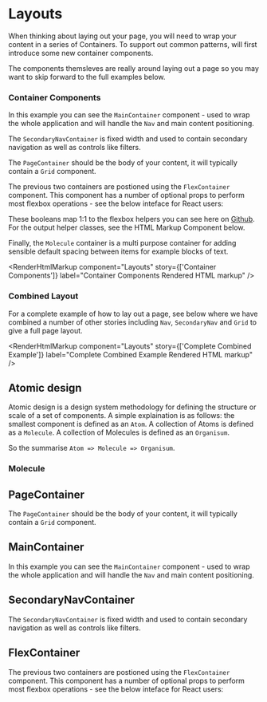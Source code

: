 
<Meta title="Layouts" component={Molecule} />

# Layouts

When thinking about laying out your page, you will need to wrap your content in a series of Containers. To support out common patterns, will first introduce some new container components.

The components themsleves are really around laying out a page so you may want to skip forward to the full examples below.

### Container Components

In this example you can see the `MainContainer` component - used to wrap the whole application and will handle the `Nav` and main content positioning.

The `SecondaryNavContainer` is fixed width and used to contain secondary navigation as well as controls like filters.

The `PageContainer` should be the body of your content, it will typically contain a `Grid` component.

The previous two containers are postioned using the `FlexContainer` component. This component has a number of optional props to perform most flexbox operations - see the below inteface for React users:


These booleans map 1:1 to the flexbox helpers you can see here on [Github](https://github.com/reapit/foundations/blob/master/packages/elements/src/styles-v3/base/flexbox.ts). For the output helper classes, see the HTML Markup Component below.

Finally, the `Molecule` container is a multi purpose container for adding sensible default spacing between items for example blocks of text.

<Canvas>
  <Story name="Container Components">
    <MainContainer>
      <FlexContainer>
        <SecondaryNavContainer>
          <GridDemoBlock />
        </SecondaryNavContainer>
        <PageContainer>
          <GridDemoBlock />
          <FlexContainer>
            <Molecule>
              <GridDemoBlock />
            </Molecule>
            <Molecule>
              <GridDemoBlock />
            </Molecule>
          </FlexContainer>
        </PageContainer>
      </FlexContainer>
    </MainContainer>
  </Story>
</Canvas>

<RenderHtmlMarkup
  component="Layouts"
  story={['Container Components']}
  label="Container Components Rendered HTML markup"
/>

### Combined Layout

For a complete example of how to lay out a page, see below where we have combined a number of other stories including `Nav`, `SecondaryNav` and `Grid` to give a full page layout. 

<Canvas>
  <Story name="Complete Combined Example">
    <LayoutCompleteExample />
  </Story>
</Canvas>


<RenderHtmlMarkup
  component="Layouts"
  story={['Complete Combined Example']}
  label="Complete Combined Example Rendered HTML markup"
/>

## Atomic design

Atomic design is a design system methodology for defining the structure or scale of a set of components. A simple explaination is as follows: the smallest component is defined as an `Atom`. A collection of Atoms is defined as a `Molecule`. A collection of Molecules is defined as an `Organisum`.

So the summarise `Atom => Molecule => Organisum`.

### Molecule

<Canvas>
  <Story name="Molecule">
    <Molecule>
      <GridDemoBlock />
    </Molecule>
  </Story>
</Canvas>

<RenderHtmlMarkup
  component="Layouts"
  story="Molecule"
/>


## PageContainer

The `PageContainer` should be the body of your content, it will typically contain a `Grid` component.

<Canvas>
  <Story name="PageContainer">
    <PageContainer>
      <GridDemoBlock />
      <FlexContainer>
        <Molecule>
          <GridDemoBlock />
        </Molecule>
        <Molecule>
          <GridDemoBlock />
        </Molecule>
      </FlexContainer>
    </PageContainer>
  </Story>
</Canvas>

<RenderHtmlMarkup
  component="Layouts"
  story="PageContainer"
/>


## MainContainer

In this example you can see the `MainContainer` component - used to wrap the whole application and will handle the `Nav` and main content positioning.

<Canvas>
  <Story name="MainContainer">
    <MainContainer>
      <FlexContainer>
        <PageContainer>
          <GridDemoBlock />
          <FlexContainer>
            <Molecule>
              <GridDemoBlock />
            </Molecule>
            <Molecule>
              <GridDemoBlock />
            </Molecule>
          </FlexContainer>
        </PageContainer>
      </FlexContainer>
    </MainContainer>
  </Story>
</Canvas>

<RenderHtmlMarkup
  component="Layouts"
  story="MainContainer"
/>


## SecondaryNavContainer

The `SecondaryNavContainer` is fixed width and used to contain secondary navigation as well as controls like filters.

<Canvas>
  <Story name="SecondaryNavContainer">
    <SecondaryNavContainer>
    </SecondaryNavContainer>
  </Story>
</Canvas>

<RenderHtmlMarkup
  component="Layouts"
  story="SecondaryNavContainer"
/>

## FlexContainer

The previous two containers are postioned using the `FlexContainer` component. This component has a number of optional props to perform most flexbox operations - see the below inteface for React users:

<Canvas>
  <Story name="FlexContainer">
    <FlexContainer>
      <Molecule>
        <GridDemoBlock />
      </Molecule>
      <Molecule>
        <GridDemoBlock />
      </Molecule>
    </FlexContainer>
  </Story>
</Canvas>

<RenderHtmlMarkup
  component="Layouts"
  story="FlexContainer"
/>

<ArgsTable of={FlexContainer} />
